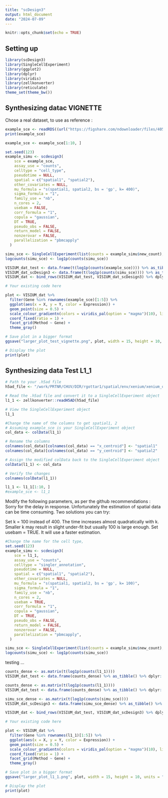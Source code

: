 ```yaml
---
title: "scDesign3"
output: html_document
date: "2024-07-09"
---
```


```r
knitr::opts_chunk$set(echo = TRUE)
```

## Setting up


```r
library(scDesign3)
library(SingleCellExperiment)
library(ggplot2)
library(dplyr)
library(viridis)
library(zellkonverter)
library(reticulate)
theme_set(theme_bw())
```

## Synthesizing datac VIGNETTE

Chose a real dataset, to use as reference :

```r
example_sce <- readRDS((url("https://figshare.com/ndownloader/files/40582019")))
print(example_sce)

```

```r
example_sce <- example_sce[1:10, ]
```

```r
set.seed(123)
example_simu <- scdesign3(
    sce = example_sce,
    assay_use = "counts",
    celltype = "cell_type",
    pseudotime = NULL,
    spatial = c("spatial1", "spatial2"),
    other_covariates = NULL,
    mu_formula = "s(spatial1, spatial2, bs = 'gp', k= 400)",
    sigma_formula = "1",
    family_use = "nb",
    n_cores = 2,
    usebam = FALSE,
    corr_formula = "1",
    copula = "gaussian",
    DT = TRUE,
    pseudo_obs = FALSE,
    return_model = FALSE,
    nonzerovar = FALSE,
    parallelization = "pbmcapply"
  )
```


```r
simu_sce <- SingleCellExperiment(list(counts = example_simu$new_count), colData = example_simu$new_covariate)
logcounts(simu_sce) <- log1p(counts(simu_sce))

```


```r
VISIUM_dat_test <- data.frame(t(log1p(counts(example_sce)))) %>% as_tibble() %>% dplyr::mutate(X = colData(example_sce)$spatial1, Y = colData(example_sce)$spatial2) %>% tidyr::pivot_longer(-c("X", "Y"), names_to = "Gene", values_to = "Expression") %>% dplyr::mutate(Method = "Reference")
VISIUM_dat_scDesign3 <- data.frame(t(log1p(counts(simu_sce)))) %>% as_tibble() %>% dplyr::mutate(X = colData(simu_sce)$spatial1, Y = colData(simu_sce)$spatial2) %>% tidyr::pivot_longer(-c("X", "Y"), names_to = "Gene", values_to = "Expression") %>% dplyr::mutate(Method = "scDesign3")
VISIUM_dat <- bind_rows(VISIUM_dat_test, VISIUM_dat_scDesign3) %>% dplyr::mutate(Method = factor(Method, levels = c("Reference", "scDesign3")))

# Your existing code here

plot <- VISIUM_dat %>% 
  filter(Gene %in% rownames(example_sce)[1:5]) %>% 
  ggplot(aes(x = X, y = Y, color = Expression)) + 
  geom_point(size = 0.5) + 
  scale_colour_gradientn(colors = viridis_pal(option = "magma")(10), limits=c(0, 8)) + 
  coord_fixed(ratio = 1) + 
  facet_grid(Method ~ Gene) + 
  theme_gray()

# Save plot in a bigger format
ggsave("larger_plot_test_vignette.png", plot, width = 15, height = 10, units = "in", dpi = 300)

# Display the plot
print(plot)
```

## Synthesizing data Test L1_1

```r
# Path to your .h5ad file
h5ad_file <- "/work/PRTNR/CHUV/DIR/rgottar1/spatial/env/xenium/xenium_objs/anndata/chuvio_L1_1.h5ad"

# Read the .h5ad file and convert it to a SingleCellExperiment object
l1_1 <- zellkonverter::readH5AD(h5ad_file)

# View the SingleCellExperiment object
l1_1

#Change the name of the columns to get spatial1, 2
# Assuming example_sce is your SingleCellExperiment object
col_data <- colData(l1_1)

# Rename the columns
colnames(col_data)[colnames(col_data) == "x_centroid"] <- "spatial1"
colnames(col_data)[colnames(col_data) == "y_centroid"] <- "spatial2"

# Assign the modified colData back to the SingleCellExperiment object
colData(l1_1) <- col_data

# Verify the changes
colnames(colData(l1_1))

```

```r
l1_1 <- l1_1[1:10, ]
#example_sce <- l1_1
```

Modify the following parameters, as per the github recommendations : 
Sorry for the delay in response. Unfortunately the estimation of spatial data can be time consuming. Two solutions you can try:

Set k = 100 instead of 400. The time increases almost quadratically with k. Smaller k may result in slight under-fit but usually 100 is large enough.
Set usebam = TRUE. It will use a faster estimation.

```r
#Change the name for the cell type, 
set.seed(123)
example_simu <- scdesign3(
    sce = l1_1,
    assay_use = "counts",
    celltype = "singler_annotation",
    pseudotime = NULL,
    spatial = c("spatial1", "spatial2"),
    other_covariates = NULL,
    mu_formula = "s(spatial1, spatial2, bs = 'gp', k= 100)",
    sigma_formula = "1",
    family_use = "nb",
    n_cores = 2,
    usebam = TRUE,
    corr_formula = "1",
    copula = "gaussian",
    DT = TRUE,
    pseudo_obs = FALSE,
    return_model = FALSE,
    nonzerovar = FALSE,
    parallelization = "pbmcapply",
  )
```

```r
simu_sce <- SingleCellExperiment(list(counts = example_simu$new_count), colData = example_simu$new_covariate)
logcounts(simu_sce) <- log1p(counts(simu_sce))

```

testing ... 
```r
counts_dense <- as.matrix(t(log1p(counts(l1_1))))
VISIUM_dat_test <- data.frame(counts_dense) %>% as_tibble() %>% dplyr::mutate(X = colData(l1_1)$spatial1, Y = colData(l1_1)$spatial2) %>% tidyr::pivot_longer(-c("X", "Y"), names_to = "Gene", values_to = "Expression") %>% dplyr::mutate(Method = "Reference")
```


```r
counts_dense <- as.matrix(t(log1p(counts(l1_1))))
VISIUM_dat_test <- data.frame(counts_dense) %>% as_tibble() %>% dplyr::mutate(X = colData(l1_1)$spatial1, Y = colData(l1_1)$spatial2) %>% tidyr::pivot_longer(-c("X", "Y"), names_to = "Gene", values_to = "Expression") %>% dplyr::mutate(Method = "Reference")

simu_sce_dense <- as.matrix(t(log1p(counts(simu_sce))))
VISIUM_dat_scDesign3 <- data.frame(simu_sce_dense) %>% as_tibble() %>% dplyr::mutate(X = colData(simu_sce)$spatial1, Y = colData(simu_sce)$spatial2) %>% tidyr::pivot_longer(-c("X", "Y"), names_to = "Gene", values_to = "Expression") %>% dplyr::mutate(Method = "scDesign3")

VISIUM_dat <- bind_rows(VISIUM_dat_test, VISIUM_dat_scDesign3) %>% dplyr::mutate(Method = factor(Method, levels = c("Reference", "scDesign3")))

# Your existing code here

plot <- VISIUM_dat %>% 
  filter(Gene %in% rownames(l1_1)[1:5]) %>% 
  ggplot(aes(x = X, y = Y, color = Expression)) + 
  geom_point(size = 0.5) + 
  scale_colour_gradientn(colors = viridis_pal(option = "magma")(10), limits=c(0, 8)) + 
  coord_fixed(ratio = 1) + 
  facet_grid(Method ~ Gene) + 
  theme_gray()

# Save plot in a bigger format
ggsave("larger_plot_l1_1.png", plot, width = 15, height = 10, units = "in", dpi = 300)

# Display the plot
print(plot)
```